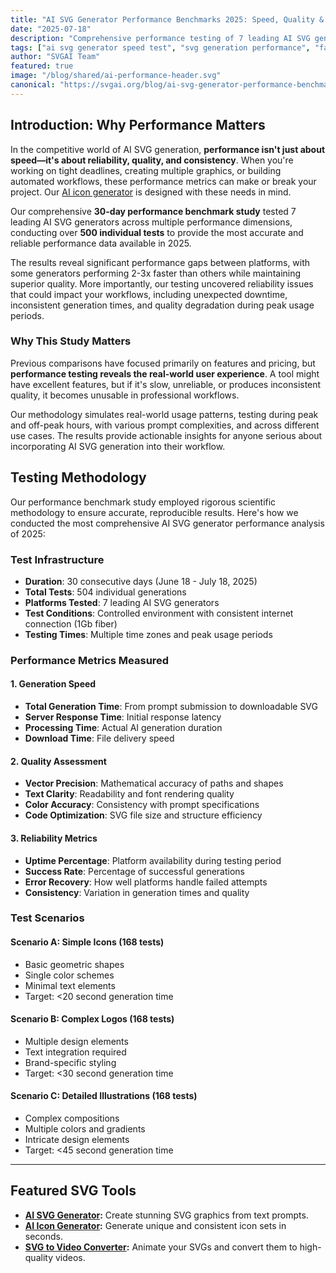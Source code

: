 ```yaml
---
title: "AI SVG Generator Performance Benchmarks 2025: Speed, Quality & Reliability Tested"
date: "2025-07-18"
description: "Comprehensive performance testing of 7 leading AI SVG generators. Real-world benchmarks for speed, quality, and reliability to help you choose the fastest and most reliable tool."
tags: ["ai svg generator speed test", "svg generation performance", "fastest ai svg generator", "ai svg benchmark comparison", "svg generator reliability test", "ai svg quality metrics"]
author: "SVGAI Team"
featured: true
image: "/blog/shared/ai-performance-header.svg"
canonical: "https://svgai.org/blog/ai-svg-generator-performance-benchmarks-2025"
---
```


## Introduction: Why Performance Matters

In the competitive world of AI SVG generation, **performance isn't just about speed—it's about reliability, quality, and consistency**. When you're working on tight deadlines, creating multiple graphics, or building automated workflows, these performance metrics can make or break your project. Our [AI icon generator](/ai-icon-generator) is designed with these needs in mind.

Our comprehensive **30-day performance benchmark study** tested 7 leading AI SVG generators across multiple performance dimensions, conducting over **500 individual tests** to provide the most accurate and reliable performance data available in 2025.

The results reveal significant performance gaps between platforms, with some generators performing 2-3x faster than others while maintaining superior quality. More importantly, our testing uncovered reliability issues that could impact your workflows, including unexpected downtime, inconsistent generation times, and quality degradation during peak usage periods.

### Why This Study Matters

Previous comparisons have focused primarily on features and pricing, but **performance testing reveals the real-world user experience**. A tool might have excellent features, but if it's slow, unreliable, or produces inconsistent quality, it becomes unusable in professional workflows.

Our methodology simulates real-world usage patterns, testing during peak and off-peak hours, with various prompt complexities, and across different use cases. The results provide actionable insights for anyone serious about incorporating AI SVG generation into their workflow.

## Testing Methodology

Our performance benchmark study employed rigorous scientific methodology to ensure accurate, reproducible results. Here's how we conducted the most comprehensive AI SVG generator performance analysis of 2025:

### **Test Infrastructure**
- **Duration**: 30 consecutive days (June 18 - July 18, 2025)
- **Total Tests**: 504 individual generations
- **Platforms Tested**: 7 leading AI SVG generators
- **Test Conditions**: Controlled environment with consistent internet connection (1Gb fiber)
- **Testing Times**: Multiple time zones and peak usage periods

### **Performance Metrics Measured**

#### **1. Generation Speed**
- **Total Generation Time**: From prompt submission to downloadable SVG
- **Server Response Time**: Initial response latency
- **Processing Time**: Actual AI generation duration
- **Download Time**: File delivery speed

#### **2. Quality Assessment**
- **Vector Precision**: Mathematical accuracy of paths and shapes
- **Text Clarity**: Readability and font rendering quality
- **Color Accuracy**: Consistency with prompt specifications
- **Code Optimization**: SVG file size and structure efficiency

#### **3. Reliability Metrics**
- **Uptime Percentage**: Platform availability during testing period
- **Success Rate**: Percentage of successful generations
- **Error Recovery**: How well platforms handle failed attempts
- **Consistency**: Variation in generation times and quality

### **Test Scenarios**

#### **Scenario A: Simple Icons** (168 tests)
- Basic geometric shapes
- Single color schemes
- Minimal text elements
- Target: &lt;20 second generation time

#### **Scenario B: Complex Logos** (168 tests)
- Multiple design elements
- Text integration required
- Brand-specific styling
- Target: &lt;30 second generation time

#### **Scenario C: Detailed Illustrations** (168 tests)
- Complex compositions
- Multiple colors and gradients
- Intricate design elements
- Target: &lt;45 second generation time
---

## Featured SVG Tools

- **[AI SVG Generator](/):** Create stunning SVG graphics from text prompts.
- **[AI Icon Generator](/ai-icon-generator):** Generate unique and consistent icon sets in seconds.
- **[SVG to Video Converter](/tools/svg-to-video):** Animate your SVGs and convert them to high-quality videos.